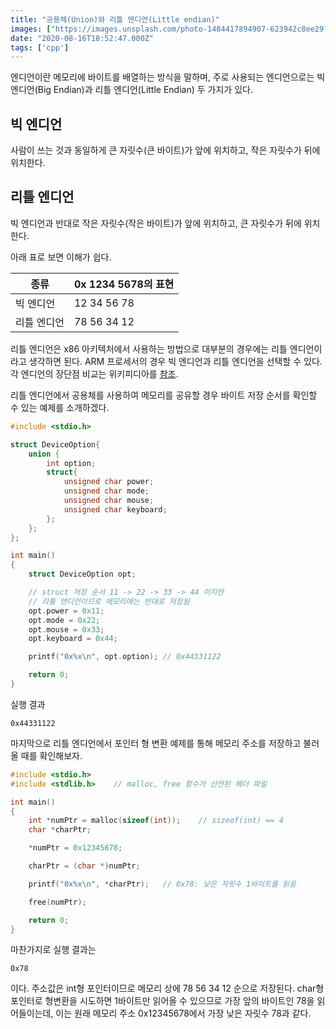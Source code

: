 ```yaml
---
title: "공용체(Union)와 리틀 엔디언(Little endian)"
images: ["https://images.unsplash.com/photo-1484417894907-623942c8ee29?ixlib=rb-1.2.1&q=80&fm=jpg&crop=entropy&cs=tinysrgb&w=2000&fit=max&ixid=eyJhcHBfaWQiOjExNzczfQ"]
date: "2020-08-16T18:52:47.000Z"
tags: ['cpp']
---
```


<TOCInline toc={props.toc} asDisclosure />
엔디언이란 메모리에 바이트를 배열하는 방식을 말하며, 주로 사용되는 엔디언으로는 빅 엔디언(Big Endian)과 리틀 엔디언(Little Endian) 두 가지가 있다.

## 빅 엔디언

사람이 쓰는 것과 동일하게 큰 자릿수(큰 바이트)가 앞에 위치하고, 작은 자릿수가 뒤에 위치한다.

## 리틀 엔디언

빅 엔디언과 반대로 작은 자릿수(작은 바이트)가 앞에 위치하고, 큰 자릿수가 뒤에 위치한다.

아래 표로 보면 이해가 쉽다.

| 종류       | 0x 1234 5678의 표현 |
|----------|--------------------|
| 빅 엔디언 | 12 34 56 78       |
| 리틀 엔디언 | 78 56 34 12       |

리틀 엔디언은 x86 아키텍처에서 사용하는 방법으로 대부분의 경우에는 리틀 엔디언이라고 생각하면 된다. ARM 프로세서의 경우 빅 엔디언과 리틀 엔디언을 선택할 수 있다. 각 엔디언의 장단점 비교는 위키피디아를 [참조](https://ko.wikipedia.org/wiki/%EC%97%94%EB%94%94%EC%96%B8).

리틀 엔디언에서 공용체를 사용하여 메모리를 공유할 경우 바이트 저장 순서를 확인할 수 있는 예제를 소개하겠다.

```cpp
#include <stdio.h>

struct DeviceOption{
    union {
        int option;
        struct{
            unsigned char power;
            unsigned char mode;
            unsigned char mouse;
            unsigned char keyboard;
        };
    };
};

int main()
{
    struct DeviceOption opt;

    // struct 저장 순서 11 -> 22 -> 33 -> 44 이지만
    // 리틀 엔디언이므로 메모리에는 반대로 저장됨
    opt.power = 0x11;
    opt.mode = 0x22;
    opt.mouse = 0x33;
    opt.keyboard = 0x44;

    printf("0x%x\n", opt.option); // 0x44331122

    return 0;
}
```

실행 결과

```
0x44331122
```

마지막으로 리틀 엔디언에서 포인터 형 변환 예제를 통해 메모리 주소를 저장하고 불러올 때를 확인해보자.

```cpp
#include <stdio.h>
#include <stdlib.h>    // malloc, free 함수가 선언된 헤더 파일

int main()
{
    int *numPtr = malloc(sizeof(int));    // sizeof(int) == 4
    char *charPtr;

    *numPtr = 0x12345678;

    charPtr = (char *)numPtr;

    printf("0x%x\n", *charPtr);   // 0x78: 낮은 자릿수 1바이트를 읽음

    free(numPtr);

    return 0;
}
```

마찬가지로 실행 결과는

```
0x78
```

이다. 주소값은 int형 포인터이므로 메모리 상에 78 56 34 12 순으로 저장된다. char형 포인터로 형변환을 시도하면 1바이트만 읽어올 수 있으므로 가장 앞의 바이트인 78을 읽어들이는데, 이는 원래 메모리 주소 0x12345678에서 가장 낮은 자릿수 78과 같다.
